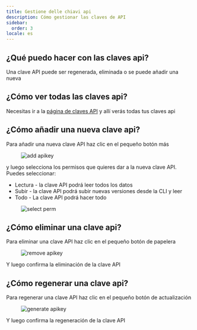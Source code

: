 ```yaml
---
title: Gestione delle chiavi api
description: Cómo gestionar las claves de API
sidebar:
  order: 3
locale: es
---
```


## ¿Qué puedo hacer con las claves api?

Una clave API puede ser regenerada, eliminada o se puede añadir una nueva

## ¿Cómo ver todas las claves api?

Necesitas ir a la [página de claves API](https://webcapgo.app/dashboard/apikeys/) y allí verás todas tus claves api

## ¿Cómo añadir una nueva clave api?

Para añadir una nueva clave API haz clic en el pequeño botón más

<figure><img src="/apikeys-add.webp" alt="add apikey" /><figcaption></figcaption></figure>

y luego selecciona los permisos que quieres dar a la nueva clave API. Puedes seleccionar:

 - Lectura - la clave API podrá leer todos los datos
 - Subir - la clave API podrá subir nuevas versiones desde la CLI y leer
 - Todo - La clave API podrá hacer todo

<figure><img src="/apikeys-select-perm.webp" alt="select perm" /><figcaption></figcaption></figure>

## ¿Cómo eliminar una clave api?

Para eliminar una clave API haz clic en el pequeño botón de papelera

<figure><img src="/apikeys-remove.webp" alt="remove apikey" /><figcaption></figcaption></figure>

Y luego confirma la eliminación de la clave API

## ¿Cómo regenerar una clave api?

Para regenerar una clave API haz clic en el pequeño botón de actualización

<figure><img src="/apikeys-regenerate.webp" alt="generate apikey" /><figcaption></figcaption></figure>

Y luego confirma la regeneración de la clave API